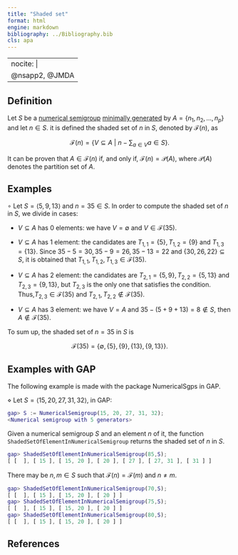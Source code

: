 ```yaml
---
title: "Shaded set"
format: html
engine: markdown
bibliography: ../Bibliography.bib
cls: apa
---
```


---
nocite: |
  @nsapp2, @JMDA
---

## Definition

Let $S$ be a [numerical semigroup](../Basic-concepts/Numerical-semigroup.qmd) [minimally generated](../Basic-concepts/Minimal-set-of-generators.qmd) by $A = \{n_1, n_2, \ldots, n_p\}$ and let $n \in S$. it is defined the shaded set of $n$ in $S$, denoted by $\mathcal{F}(n)$, as

$$
\mathcal{F}(n) = \left \{ V \subseteq A ~ | ~ n - \sum_{a \in V} a \in S \right \}.
$$

It can be proven that $A \in \mathcal{F}(n)$ if, and only if, $\mathcal{F}(n) = \mathcal{P}(A)$, where $\mathcal{P}(A)$ denotes the partition set of $A$.

## Examples

$\circ$ Let $S = \langle 5, 9, 13 \rangle$ and $n = 35 \in S$. In order to compute the shaded set of $n$ in $S$, we divide in cases:

-   $V \subseteq A$ has $0$ elements: we have $V = \emptyset$ and $V \in \mathcal{F}(35)$.

-   $V \subseteq A$ has $1$ element: the candidates are $T_{1,1} = \{5\}, T_{1,2} = \{9\}$ and $T_{1,3} = \{13\}$. Since $35 - 5 = 30, 35 - 9 = 26, 35 - 13 = 22$ and $\{30, 26, 22\} \subseteq S$, it is obtained that $T_{1,1}, T_{1,2}, T_{1,3} \in \mathcal{F}(35)$.

-   $V \subseteq A$ has $2$ element: the candidates are $T_{2,1} = \{5,9\}, T_{2,2} = \{5, 13\}$ and $T_{2,3} = \{9, 13\}$, but $T_{2,3}$ is the only one that satisfies the condition. Thus,$T_{2,3} \in \mathcal{F}(35)$ and $T_{2,1}, T_{2,2} \not \in \mathcal{F}(35)$.

-   $V \subseteq A$ has $3$ element: we have $V = A$ and $35 - (5 + 9 + 13) = 8 \not \in S$, then $A \not \in \mathcal{F}(35)$.

To sum up, the shaded set of $n = 35$ in $S$ is

$$
\mathcal{F}(35) = \{\emptyset, \{5\}, \{9\}, \{13\}, \{9, 13\}\}.
$$

## Examples with GAP

The following example is made with the package NumericalSgps in GAP.

$\diamond$ Let $S = \langle 15, 20, 27, 31, 32 \rangle$, in GAP:

``` gap
gap> S := NumericalSemigroup(15, 20, 27, 31, 32);
<Numerical semigroup with 5 generators>
```

Given a numerical semigroup $S$ and an element $n$ of it, the function `ShadedSetOfElementInNumericalSemigroup` returns the shaded set of $n$ in $S$.

``` gap
gap> ShadedSetOfElementInNumericalSemigroup(85,S);
[ [  ], [ 15 ], [ 15, 20 ], [ 20 ], [ 27 ], [ 27, 31 ], [ 31 ] ]
```

There may be $n, m \in S$ such that $\mathcal{F}(n) = \mathcal{F}(m)$ and $n \ne m$.

``` gap
gap> ShadedSetOfElementInNumericalSemigroup(70,S);
[ [  ], [ 15 ], [ 15, 20 ], [ 20 ] ]
gap> ShadedSetOfElementInNumericalSemigroup(75,S);
[ [  ], [ 15 ], [ 15, 20 ], [ 20 ] ]
gap> ShadedSetOfElementInNumericalSemigroup(80,S);
[ [  ], [ 15 ], [ 15, 20 ], [ 20 ] ]
```

## References

::: {#refs}

:::
